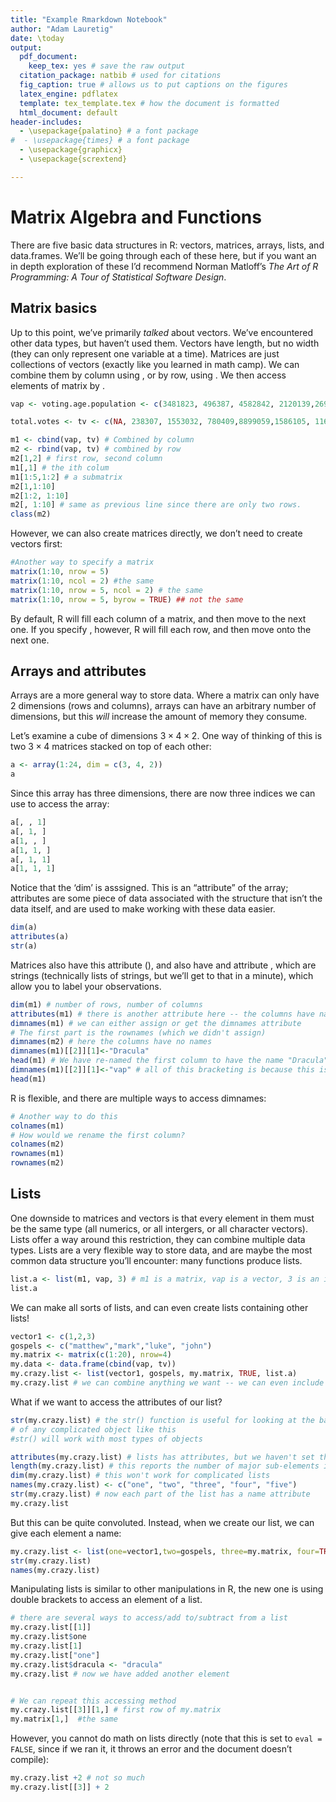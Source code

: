 ```yaml
---
title: "Example Rmarkdown Notebook"
author: "Adam Lauretig"
date: \today
output:
  pdf_document: 
    keep_tex: yes # save the raw output
  citation_package: natbib # used for citations
  fig_caption: true # allows us to put captions on the figures
  latex_engine: pdflatex
  template: tex_template.tex # how the document is formatted
  html_document: default
header-includes:
  - \usepackage{palatino} # a font package
#  - \usepackage{times} # a font package
  - \usepackage{graphicx}
  - \usepackage{scrextend}

---
```


# Matrix Algebra and Functions

There are five basic data structures in R: vectors, matrices, arrays, lists, and data.frames. We'll be going through each of these here, but if you want an in depth exploration of these I'd recommend Norman Matloff's *The Art of R Programming: A Tour of Statistical Software Design*.

## Matrix basics

Up to this point, we've primarily *talked* about vectors. We've encountered other data types, but haven't used them. Vectors have length, but no width (they can only represent one variable at a time). Matrices are just collections of vectors (exactly like you learned in math camp). We can combine them by column using \texttt{cbind}, or by row, using \texttt{rbind}. We then access elements of matrix by \texttt{matrix[row, column]}.

```r
vap <- voting.age.population <- c(3481823, 496387, 4582842, 2120139,26955438,3617942,2673154,652189,472143,14085749,6915512,995937,1073799,9600372,4732010,2265860,2068253,3213141,3188765,1033632,4242214,4997677,7620982,3908159,2139918,4426278,731365,1321923,1870315,1012033,6598368,1452962,14838076,6752018,494923,8697456,2697855,2850525,9612380,824854,3303593,594599,4636679,17038979,1797941,487900,5841335,4876661,1421717,4257230,392344)

total.votes <- tv <- c(NA, 238307, 1553032, 780409,8899059,1586105, 1162391,258053, 122356,4884544, 2143845,348988, 458927,3586292, 1719351,1071509, 864083,1370062, 954896,NA, 1809237, 2243835,3852008, 2217552,NA, 2178278, 411061,610499, 586274,418550, 2315643,568597, 4703830,2036451, 220479,4184072, NA,1399650, NA,392882, 1117311,341105, 1868363,NA, 582561, 263025,2398589, 2085074,473014, 2183155, 196217)

m1 <- cbind(vap, tv) # Combined by column
m2 <- rbind(vap, tv) # combined by row
m2[1,2] # first row, second column
m1[,1] # the ith colum
m1[1:5,1:2] # a submatrix
m2[1,1:10]
m2[1:2, 1:10]
m2[, 1:10] # same as previous line since there are only two rows.
class(m2)
```

However, we can also create matrices directly, we don't need to create vectors first:

```r

#Another way to specify a matrix
matrix(1:10, nrow = 5)
matrix(1:10, ncol = 2) #the same
matrix(1:10, nrow = 5, ncol = 2) # the same
matrix(1:10, nrow = 5, byrow = TRUE) ## not the same

```

By default, R will fill each column of a matrix, and then move to the next one. If you specify \texttt{byrow = TRUE}, however, R will fill each row, and then move onto the next one. 

## Arrays and attributes

Arrays are a more general way to store data. Where a matrix can only have 2 dimensions (rows and columns), arrays can have an arbitrary number of dimensions, but this *will* increase the amount of memory they consume. 

Let's examine a cube of dimensions $3 \times 4 \times 2$. One way of thinking of this is two $3 \times 4$ matrices stacked on top of each other:

```r
a <- array(1:24, dim = c(3, 4, 2))
a
```

Since this array has three dimensions, there are now three indices we can use to access the array:

```r
a[, , 1]
a[, 1, ]
a[1, , ]
a[1, 1, ]
a[, 1, 1]
a[1, 1, 1]

```


Notice that the 'dim' is asssigned.  This is an "attribute" of the array; attributes are some piece of data associated with the structure that isn't the data itself, and are used to make working with these data easier.
```r

dim(a) 
attributes(a)
str(a)

```



Matrices also have this attribute (\texttt{dim}), and also have and attribute \texttt{dimnames()}, which are strings (technically lists of strings, but we'll get to that in a minute), which allow you to label your observations.
 
```r

dim(m1) # number of rows, number of columns
attributes(m1) # there is another attribute here -- the columns have names
dimnames(m1) # we can either assign or get the dimnames attribute
# The first part is the rownames (which we didn't assign)
dimnames(m2) # here the columns have no names
dimnames(m1)[[2]][1]<-"Dracula"
head(m1) # We have re-named the first column to have the name "Dracula"
dimnames(m1)[[2]][1]<-"vap" # all of this bracketing is because this is a list ... what's a list?
head(m1)
```


R is flexible, and there are multiple ways to access dimnames:

```r

# Another way to do this
colnames(m1)
# How would we rename the first column?
colnames(m2)
rownames(m1)
rownames(m2)

```


## Lists

One downside to matrices and vectors is that every element in them must be the same type (all numerics, or all intergers, or all character vectors).  Lists offer a way around this restriction, they can combine multiple data types. Lists are a very flexible way to store data, and are maybe the most common data structure you'll encounter: many functions produce lists.

```r

list.a <- list(m1, vap, 3) # m1 is a matrix, vap is a vector, 3 is an integer
list.a

```


We can make all sorts of lists, and can even create lists containing other lists!

```r

vector1 <- c(1,2,3)
gospels <- c("matthew","mark","luke", "john")
my.matrix <- matrix(c(1:20), nrow=4)
my.data <- data.frame(cbind(vap, tv))
my.crazy.list <- list(vector1, gospels, my.matrix, TRUE, list.a)
my.crazy.list # we can combine anything we want -- we can even include other lists in our lists

```

What if we want to access the attributes of our list?

```r

str(my.crazy.list) # the str() function is useful for looking at the basic components 
# of any complicated object like this
#str() will work with most types of objects

attributes(my.crazy.list) # lists has attributes, but we haven't set them
length(my.crazy.list) # this reports the number of major sub-elements in the list
dim(my.crazy.list) # this won't work for complicated lists
names(my.crazy.list) <- c("one", "two", "three", "four", "five")
str(my.crazy.list) # now each part of the list has a name attribute
my.crazy.list

```

But this can be quite convoluted. Instead, when we create our list, we can give each element a name:
```r
my.crazy.list <- list(one=vector1,two=gospels, three=my.matrix, four=TRUE, five=list.a)
str(my.crazy.list)
names(my.crazy.list)
```

Manipulating lists is similar to other manipulations in R, the new one is using double brackets \texttt{[[]]} to access an element of a list.

```r

# there are several ways to access/add to/subtract from a list
my.crazy.list[[1]]
my.crazy.list$one
my.crazy.list[1]
my.crazy.list["one"]
my.crazy.list$dracula <- "dracula"
my.crazy.list # now we have added another element


# We can repeat this accessing method
my.crazy.list[[3]][1,] # first row of my.matrix
my.matrix[1,]  #the same

```

However, you cannot do math on lists directly (note that this is set to `eval = FALSE`, since if we ran it, it throws an error and the document doesn't compile):

```r

my.crazy.list +2 # not so much
my.crazy.list[[3]] + 2
```

